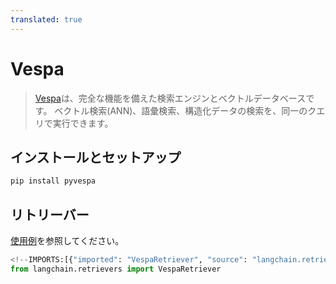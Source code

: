```yaml
---
translated: true
---
```


# Vespa

>[Vespa](https://vespa.ai/)は、完全な機能を備えた検索エンジンとベクトルデータベースです。
> ベクトル検索(ANN)、語彙検索、構造化データの検索を、同一のクエリで実行できます。

## インストールとセットアップ

```bash
pip install pyvespa
```

## リトリーバー

[使用例](/docs/integrations/retrievers/vespa)を参照してください。

```python
<!--IMPORTS:[{"imported": "VespaRetriever", "source": "langchain.retrievers", "docs": "https://api.python.langchain.com/en/latest/retrievers/langchain_community.retrievers.vespa_retriever.VespaRetriever.html", "title": "Vespa"}]-->
from langchain.retrievers import VespaRetriever
```
